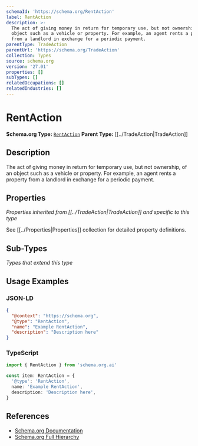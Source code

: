```yaml
---
schemaId: 'https://schema.org/RentAction'
label: RentAction
description: >-
  The act of giving money in return for temporary use, but not ownership, of an
  object such as a vehicle or property. For example, an agent rents a property
  from a landlord in exchange for a periodic payment.
parentType: TradeAction
parentUrl: 'https://schema.org/TradeAction'
collection: Types
source: schema.org
version: '27.01'
properties: []
subTypes: []
relatedOccupations: []
relatedIndustries: []
---
```

# RentAction

**Schema.org Type:** [`RentAction`](https://schema.org/RentAction)
**Parent Type:** [[../TradeAction|TradeAction]]

## Description

The act of giving money in return for temporary use, but not ownership, of an object such as a vehicle or property. For example, an agent rents a property from a landlord in exchange for a periodic payment.

## Properties

*Properties inherited from [[../TradeAction|TradeAction]] and specific to this type*

See [[../Properties|Properties]] collection for detailed property definitions.

## Sub-Types

*Types that extend this type*

## Usage Examples

### JSON-LD

```json
{
  "@context": "https://schema.org",
  "@type": "RentAction",
  "name": "Example RentAction",
  "description": "Description here"
}
```

### TypeScript

```typescript
import { RentAction } from 'schema.org.ai'

const item: RentAction = {
  '@type': 'RentAction',
  name: 'Example RentAction',
  description: 'Description here',
}
```

## References

- [Schema.org Documentation](https://schema.org/RentAction)
- [Schema.org Full Hierarchy](https://schema.org/docs/full.html)
